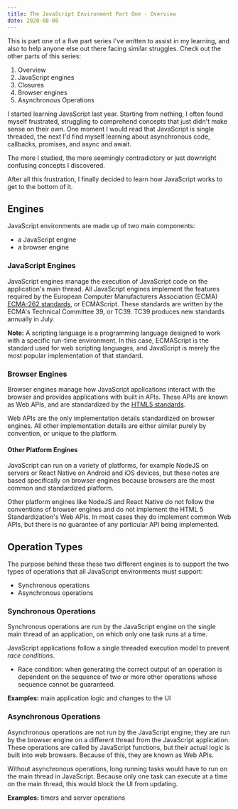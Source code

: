 ```yaml
---
title: The JavaScript Environment Part One - Overview
date: 2020-08-08
---
```


This is part one of a five part series I've written to assist in my learning, and also to help anyone else out there facing similar struggles. Check out the other parts of this series:

1. Overview
2. <Link to='/posts/javascript-environment-part-two'>JavaScript engines</Link>
3. <Link to='/posts/javascript-environment-part-three'>Closures</Link>
4. <Link to='/posts/javascript-environment-part-four'>Browser engines</Link>
5. <Link to='/posts/javascript-environment-part-five'>Asynchronous Operations</Link>

I started learning JavaScript last year. Starting from nothing, I often found myself frustrated, struggling to comprehend concepts that just didn't make sense on their own. One moment I would read that JavaScript is single threaded, the next I'd find myself learning about asynchronous code, callbacks, promises, and async and await.

The more I studied, the more seemingly contradictory or just downright confusing concepts I discovered.

After all this frustration, I finally decided to learn how JavaScript works to get to the bottom of it.

## Engines

JavaScript environments are made up of two main components:
- a JavaScript engine
- a browser engine

### JavaScript Engines

JavaScript engines manage the execution of JavaScript code on the application's main thread. All JavaScript engines implement the features required by the European Computer Manufacturers Association (ECMA) [ECMA-262 standards](https://www.ecma-international.org/publications/standards/Ecma-262.htm), or ECMAScript. These standards are written by the ECMA's Technical Committee 39, or TC39. TC39 produces new standards annually in July. 

**Note:** A scripting language is a programming language designed to work with a specific run-time environment. In this case, ECMAScript is the standard used for web scripting languages, and JavaScript is merely the most popular implementation of that standard. 

### Browser Engines

Browser engines manage how JavaScript applications interact with the browser and provides applications with built in APIs. These APIs are known as Web APIs, and are standardized by the [HTML5 standards](https://html.spec.whatwg.org/). 

Web APIs are the only implementation details standardized on browser engines. All other implementation details are either similar purely by convention, or unique to the platform. 

#### Other Platform Engines

JavaScript can run on a variety of platforms, for example NodeJS on servers or React Native on Android and iOS devices, but these notes are based specifically on browser engines because browsers are the most common and standardized platform.

Other platform engines like NodeJS and React Native do not follow the conventions of browser engines and do not implement the HTML 5 Standardization's Web APIs. In most cases they do implement common Web APIs, but there is no guarantee of any particular API being implemented. 

## Operation Types

The purpose behind these these two different engines is to support the two types of operations that all JavaScript environments must support:
- Synchronous operations
- Asynchronous operations

### Synchronous Operations

Synchronous operations are run by the JavaScript engine on the single main thread of an application, on which only one task runs at a time.

JavaScript applications follow a single threaded execution model to prevent *race conditions*. 
- Race condition: when generating the correct output of an operation is dependent on the sequence of two or more other operations whose sequence cannot be guaranteed.

**Examples:** main application logic and changes to the UI

### Asynchronous Operations

Asynchronous operations are not run by the JavaScript engine; they are run by the browser engine on a different thread from the JavaScript application. These operations are called by JavaScript functions, but their actual logic is built into web browsers. Because of this, they are known as Web APIs. 

Without asynchronous operations, long running tasks would have to run on the main thread in JavaScript. Because only one task can execute at a time on the main thread, this would block the UI from updating. 

**Examples:** timers and server operations
